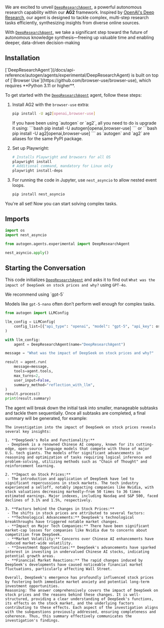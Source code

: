 We are excited to unveil [`DeepResearchAgent`](/docs/api-reference/autogen/agents/experimental/DeepResearchAgent), a powerful autonomous research capability within our **AG2** framework. Inspired by [OpenAI's Deep Research](https://openai.com/index/introducing-deep-research), our agent is designed to tackle complex, multi-step research tasks efficiently, synthesizing insights from diverse online sources.

With [`DeepResearchAgent`](/docs/api-reference/autogen/agents/experimental/DeepResearchAgent), we take a significant step toward the future of autonomous knowledge synthesis—freeing up valuable time and enabling deeper, data-driven decision-making

## Installation

<Warning>
[`DeepResearchAgent`](/docs/api-reference/autogen/agents/experimental/DeepResearchAgent) is built on top of [`Browser Use`](https://github.com/browser-use/browser-use), which requires **Python 3.11 or higher**.
</Warning>

To get started with the [`DeepResearchAgent`](/docs/api-reference/autogen/agents/experimental/DeepResearchAgent) agent, follow these steps:

1. Install AG2 with the `browser-use` extra:
    ```bash
    pip install -U ag2[openai,browser-use]
    ```
    <Tip>
    If you have been using `autogen` or `ag2`, all you need to do is upgrade it using:
    ```bash
    pip install -U autogen[openai,browser-use]
    ```
    or
    ```bash
    pip install -U ag2[openai,browser-use]
    ```
    as `autogen` and `ag2` are aliases for the same PyPI package.
    </Tip>
2. Set up Playwright:

    ```bash
    # Installs Playwright and browsers for all OS
    playwright install
    # Additional command, mandatory for Linux only
    playwright install-deps
    ```

3. For running the code in Jupyter, use `nest_asyncio` to allow nested event loops.
    ```bash
    pip install nest_asyncio
    ```

You're all set! Now you can start solving complex tasks.

## Imports

```python
import os
import nest_asyncio

from autogen.agents.experimental import DeepResearchAgent

nest_asyncio.apply()
```

## Starting the Conversation

This code initializes [`DeepResearchAgent`](/docs/api-reference/autogen/agents/experimental/DeepResearchAgent) and asks it to find out `What was the impact of DeepSeek on stock prices and why?` using `GPT-4o`.

<Tip>
We recommend using `gpt-5`

Models like `gpt-5-nano` often don’t perform well enough for complex tasks.
</Tip>

```python
from autogen import LLMConfig

llm_config = LLMConfig(
    config_list=[{"api_type": "openai", "model": "gpt-5", "api_key": os.environ["OPENAI_API_KEY"]}],
)

with llm_config:
    agent = DeepResearchAgent(name="DeepResearchAgent")

message = "What was the impact of DeepSeek on stock prices and why?"

result = agent.run(
    message=message,
    tools=agent.tools,
    max_turns=2,
    user_input=False,
    summary_method="reflection_with_llm",
)
result.process()
print(result.summary)
```

The agent will break down the initial task into smaller, manageable subtasks and tackle them sequentially. Once all subtasks are completed, a final summary will be generated, for example:

```console
The investigation into the impact of DeepSeek on stock prices reveals several key insights:

1. **DeepSeek's Role and Functionality:**
 - DeepSeek is a renowned Chinese AI company, known for its cutting-edge, open-source language models that compete with those of major U.S. tech giants. The models offer significant advancements in reasoning and optimization of tasks requiring logical inference and problem-solving, utilizing methods such as "Chain of Thought" and reinforcement learning.

2. **Impact on Stock Prices:**
 - The introduction and application of DeepSeek have led to significant repercussions in stock markets. The tech industry experienced a selloff, notably impacting companies like Nvidia, with stock valuations decreasing markedly—from 50 times to 36 times estimated earnings. Major indexes, including Nasdaq and S&P 500, faced declines of 3.1% and 1.5%, respectively.

3. **Factors behind the Changes in Stock Prices:**
 - The shifts in stock prices are attributed to several factors:
 - **Technological Advancements:** DeepSeek's technological breakthroughs have triggered notable market changes.
 - **Impact on Major Tech Companies:** There have been significant market-cap losses for companies like Nvidia due to concerns about competition from DeepSeek.
 - **Market Volatility:** Concerns over Chinese AI enhancements have induced market-wide volatility.
 - **Investment Opportunities:** DeepSeek's advancements have sparked interest in investing in undervalued Chinese AI stocks, indicating potential growth areas.
 - **Financial Market Reactions:** The rapid changes induced by DeepSeek's developments have caused noticeable financial market fluctuations, particularly affecting Wall Street.

Overall, DeepSeek's emergence has profoundly influenced stock prices by fostering both immediate market anxiety and potential long-term investment opportunities.
Reasoning: The answer comprehensively covers the impact of DeepSeek on stock prices and the reasons behind these changes. It is well-structured, providing a clear understanding of DeepSeek's functions, its effects on the stock market, and the underlying factors contributing to these effects. Each aspect of the investigation aligns with the subquestions previously addressed, ensuring completeness and coherence. Thus, this summary effectively communicates the investigation's findings.
```
